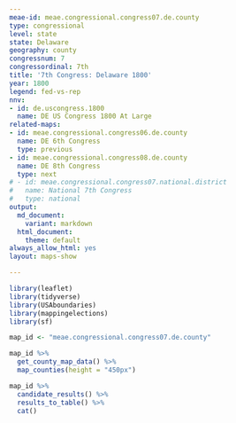 ```yaml
---
meae-id: meae.congressional.congress07.de.county
type: congressional
level: state
state: Delaware
geography: county
congressnum: 7
congressordinal: 7th
title: '7th Congress: Delaware 1800'
year: 1800
legend: fed-vs-rep
nnv:
- id: de.uscongress.1800
  name: DE US Congress 1800 At Large
related-maps:
- id: meae.congressional.congress06.de.county
  name: DE 6th Congress
  type: previous
- id: meae.congressional.congress08.de.county
  name: DE 8th Congress
  type: next
# - id: meae.congressional.congress07.national.district
#   name: National 7th Congress
#   type: national
output:
  md_document:
    variant: markdown
  html_document:
    theme: default
always_allow_html: yes
layout: maps-show

---
```


```r
library(leaflet)
library(tidyverse)
library(USAboundaries)
library(mappingelections)
library(sf)

map_id <- "meae.congressional.congress07.de.county"
```

<div class="map">

```r
map_id %>%
  get_county_map_data() %>%
  map_counties(height = "450px")
```

</div>

<div class="results-table">

```r
map_id %>%
  candidate_results() %>%
  results_to_table() %>%
  cat()
```

</div>
